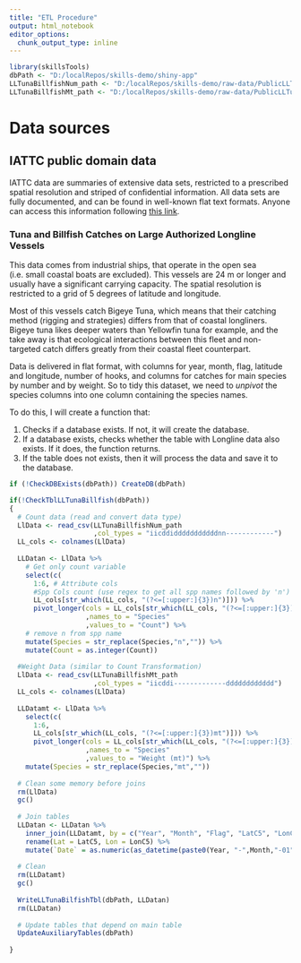 ```yaml
---
title: "ETL Procedure"
output: html_notebook
editor_options: 
  chunk_output_type: inline
---
```


```r
library(skillsTools)
dbPath <- "D:/localRepos/skills-demo/shiny-app"
LLTunaBillfishNum_path <- "D:/localRepos/skills-demo/raw-data/PublicLLTunaBillfishNum.csv"
LLTunaBillfishMt_path <- "D:/localRepos/skills-demo/raw-data/PublicLLTunaBillfishMt.csv"
```

# Data sources

## IATTC public domain data

IATTC data are summaries of extensive data sets, restricted to a prescribed spatial resolution and striped of confidential information. All data sets are fully documented, and can be found in well-known flat text formats. Anyone can access this information following [this link](https://www.iattc.org/en-US/Data/Public-domain "iattc public domain info").

### Tuna and Billfish Catches on Large Authorized Longline Vessels

This data comes from industrial ships, that operate in the open sea (i.e. small coastal boats are excluded). This vessels are 24 m or longer and usually have a significant carrying capacity. The spatial resolution is restricted to a grid of 5 degrees of latitude and longitude.

Most of this vessels catch Bigeye Tuna, which means that their catching method (rigging and strategies) differs from that of coastal longliners. Bigeye tuna likes deeper waters than Yellowfin tuna for example, and the take away is that ecological interactions between this fleet and non-targeted catch differs greatly from their coastal fleet counterpart.

Data is delivered in flat format, with columns for year, month, flag, latitude and longitude, number of hooks, and columns for catches for main species by number and by weight. So to tidy this dataset, we need to *unpivot* the species columns into one column containing the species names.

To do this, I will create a function that:

1.  Checks if a database exists. If not, it will create the database.
2.  If a database exists, checks whether the table with Longline data also exists. If it does, the function returns.
3.  If the table does not exists, then it will process the data and save it to the database.

```r
if (!CheckDBExists(dbPath)) CreateDB(dbPath)

if(!CheckTblLLTunaBillfish(dbPath))
{
  # Count data (read and convert data type)
  LlData <- read_csv(LLTunaBillfishNum_path
                     ,col_types = "iicddidddddddddddnn------------")
  LL_cols <- colnames(LlData)
  
  LLDatan <- LlData %>% 
    # Get only count variable
    select(c(
      1:6, # Attribute cols
      #Spp Cols count (use regex to get all spp names followed by 'n')
      LL_cols[str_which(LL_cols, "(?<=[:upper:]{3})n")])) %>%  
      pivot_longer(cols = LL_cols[str_which(LL_cols, "(?<=[:upper:]{3})n")] 
                   ,names_to = "Species"
                   ,values_to = "Count") %>%  
    # remove n from spp name
    mutate(Species = str_replace(Species,"n","")) %>% 
    mutate(Count = as.integer(Count))
  
  #Weight Data (similar to Count Transformation)
  LlData <- read_csv(LLTunaBillfishMt_path
                     ,col_types = "iicddi-------------dddddddddddd")
  LL_cols <- colnames(LlData)
  
  LLDatamt <- LlData %>% 
    select(c(
      1:6, 
      LL_cols[str_which(LL_cols, "(?<=[:upper:]{3})mt")])) %>%  
      pivot_longer(cols = LL_cols[str_which(LL_cols, "(?<=[:upper:]{3})mt")] 
                   ,names_to = "Species"
                   ,values_to = "Weight (mt)") %>%  
    mutate(Species = str_replace(Species,"mt",""))
  
  # Clean some memory before joins
  rm(LlData)
  gc()
  
  # Join tables
  LLDatan <- LLDatan %>% 
    inner_join(LLDatamt, by = c("Year", "Month", "Flag", "LatC5", "LonC5", "Hooks", "Species")) %>% 
    rename(Lat = LatC5, Lon = LonC5) %>% 
    mutate(`Date` = as.numeric(as_datetime(paste0(Year, "-",Month,"-01"))) )
  
  # Clean
  rm(LLDatamt)
  gc()
  
  WriteLLTunaBilfishTbl(dbPath, LLDatan)
  rm(LLDatan)
  
  # Update tables that depend on main table
  UpdateAuxiliaryTables(dbPath)
  
}

```
